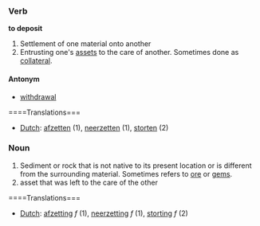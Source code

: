 ===Verb===
'''to deposit'''

#Settlement of one material onto another
#Entrusting one's [[asset]]s to the care of another.  Sometimes done as [[collateral]].

====Antonym====
*[[withdrawal]]

====Translations===
*[[Dutch]]: [[afzetten]] (1), [[neerzetten]] (1), [[storten]] (2)

===Noun===

#Sediment or rock that is not native to its present location or is different from the surrounding material.  Sometimes refers to [[ore]] or [[gem]]s.
#asset that was left to the care of the other

====Translations===
*[[Dutch]]: [[afzetting]] ''f'' (1), [[neerzetting]] ''f'' (1), [[storting]] ''f'' (2)